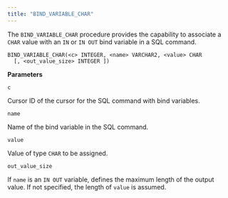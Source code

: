 ```yaml
---
title: "BIND_VARIABLE_CHAR"
---
```


The `BIND_VARIABLE_CHAR` procedure provides the capability to associate a `CHAR` value with an `IN` or `IN OUT` bind variable in a SQL command.

```text
BIND_VARIABLE_CHAR(<c> INTEGER, <name> VARCHAR2, <value> CHAR
  [, <out_value_size> INTEGER ])
```

**Parameters**

`c`

 Cursor ID of the cursor for the SQL command with bind variables.

`name`

 Name of the bind variable in the SQL command.

`value`

 Value of type `CHAR` to be assigned.

`out_value_size`

 If `name` is an `IN OUT` variable, defines the maximum length of the output value. If not specified, the length of `value` is assumed.
